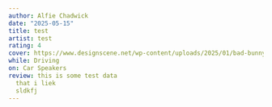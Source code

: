 ```yaml
---
author: Alfie Chadwick
date: "2025-05-15"
title: test
artist: test
rating: 4
cover: https://www.designscene.net/wp-content/uploads/2025/01/bad-bunny-Debi-Tirar-Mas-Fotos.webp
while: Driving
on: Car Speakers
review: this is some test data
  that i liek
  sldkfj
---
```


